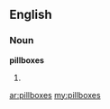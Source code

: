 ==English==

===Noun===
'''pillboxes'''

# {{plural of|[[pillbox]]}}

[[ar:pillboxes]]
[[my:pillboxes]]